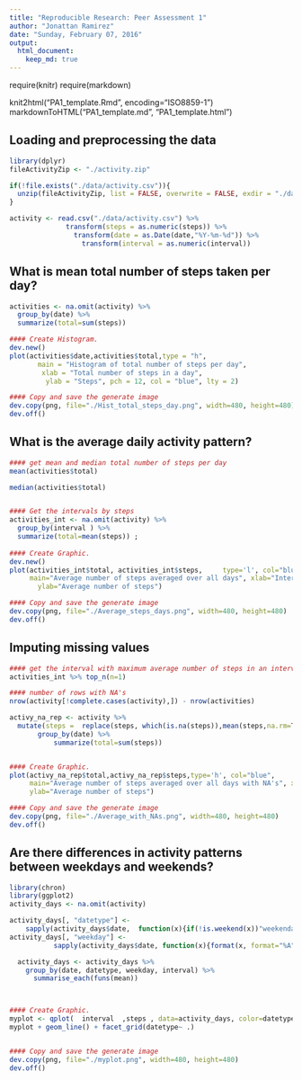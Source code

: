 ```yaml
---
title: "Reproducible Research: Peer Assessment 1"
author: "Jonattan Ramirez"
date: "Sunday, February 07, 2016"
output: 
  html_document:
    keep_md: true
---
```

require(knitr)
require(markdown)

knit2html("PA1_template.Rmd", encoding="ISO8859-1")
markdownToHTML("PA1_template.md", "PA1_template.html")

## Loading and preprocessing the data
```r
library(dplyr)
fileActivityZip <- "./activity.zip"

if(!file.exists("./data/activity.csv")){
  unzip(fileActivityZip, list = FALSE, overwrite = FALSE, exdir = "./data")
}

activity <- read.csv("./data/activity.csv") %>%
              transform(steps = as.numeric(steps)) %>%
                transform(date = as.Date(date,"%Y-%m-%d")) %>%
                  transform(interval = as.numeric(interval))
```

## What is mean total number of steps taken per day?
```r
activities <- na.omit(activity) %>%
  group_by(date) %>% 
  summarize(total=sum(steps))

#### Create Histogram.
dev.new()
plot(activities$date,activities$total,type = "h", 
       main = "Histogram of total number of steps per day", 
        xlab = "Total number of steps in a day",
         ylab = "Steps", pch = 12, col = "blue", lty = 2)

#### Copy and save the generate image
dev.copy(png, file="./Hist_total_steps_day.png", width=480, height=480)
dev.off()
```

## What is the average daily activity pattern?
```r
#### get mean and median total number of steps per day
mean(activities$total)

median(activities$total)


#### Get the intervals by steps
activities_int <- na.omit(activity) %>%
  group_by(interval ) %>% 
  summarize(total=mean(steps)) ;
  
#### Create Graphic.
dev.new()
plot(activities_int$total, activities_int$steps,     type='l', col="blue", 
     main="Average number of steps averaged over all days", xlab="Interval", 
       ylab="Average number of steps")

#### Copy and save the generate image
dev.copy(png, file="./Average_steps_days.png", width=480, height=480)
dev.off()
```

## Imputing missing values
```r
#### get the interval with maximum average number of steps in an interval
activities_int %>% top_n(n=1)

#### number of rows with NA's
nrow(activity[!complete.cases(activity),]) - nrow(activities)

activy_na_rep <- activity %>%
  mutate(steps =  replace(steps, which(is.na(steps)),mean(steps,na.rm=TRUE)))  %>% 
       group_by(date) %>% 
           summarize(total=sum(steps))


#### Create Graphic.
plot(activy_na_rep$total,activy_na_rep$steps,type='h', col="blue", 
     main="Average number of steps averaged over all days with NA's", xlab="Interval", 
     ylab="Average number of steps")

#### Copy and save the generate image
dev.copy(png, file="./Average_with_NAs.png", width=480, height=480)
dev.off()
```



## Are there differences in activity patterns between weekdays and weekends?
```r
library(chron)
library(ggplot2)
activity_days <- na.omit(activity) 

activity_days[, "datetype"] <-    
    sapply(activity_days$date,  function(x){if(!is.weekend(x))"weekenday" else "weekend"})
activity_days[, "weekday"] <-
           sapply(activity_days$date, function(x){format(x, format="%A")})

  activity_days <- activity_days %>%
    group_by(date, datetype, weekday, interval) %>% 
      summarise_each(funs(mean))



#### Create Graphic.
myplot <- qplot(  interval  ,steps , data=activity_days, color=datetype)
myplot + geom_line() + facet_grid(datetype~ .) 


#### Copy and save the generate image
dev.copy(png, file="./myplot.png", width=480, height=480)
dev.off()
```
